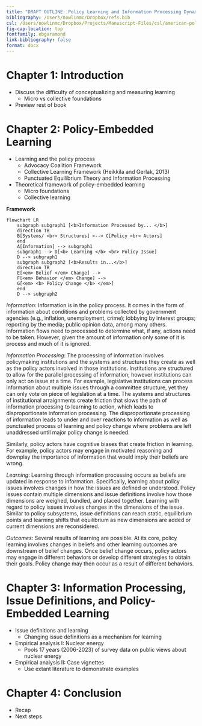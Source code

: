 ```yaml
---
title: "DRAFT OUTLINE: Policy Learning and Information Processing Dynamics"
bibliography: /Users/nowlinmc/Dropbox/refs.bib
csl: /Users/nowlinmc/Dropbox/Projects/Manuscript-Files/csl/american-political-science-association.csl
fig-cap-location: top
fontfamily: ebgaramond
link-bibliography: false
format: docx 
---
```


# Chapter 1: Introduction

* Discuss the difficulty of conceptualizing and measuring learning
  * Micro vs collective foundations
* Preview rest of book 

# Chapter 2: Policy-Embedded Learning

* Learning and the policy process
	* Advocacy Coalition Framework
	* Collective Learning Framework (Heikkila and Gerlak, 2013)
	* Punctuated Equilibrium Theory and Information Processing 

* Theoretical framework of policy-embedded learning 
	* Micro foundations
	* Collective learning 

**Framework** 

```mermaid
flowchart LR
    subgraph subgraph1 [<b>Information Processed by... </b>]
	direction TB
    B[Systems/ <br> Structures] <--> C[Policy <br> Actors]
    end
    A[Information] --> subgraph1
    subgraph1 --> D[<b> Learning </b> <br> Policy Issue]
    D --> subgraph1
    subgraph subgraph2 [<b>Results in...</b>]
    direction TB
    E[<em> Belief </em> Change] --> 
    F[<em> Behavior </em> Change] -->
    G[<em> <b> Policy Change </b> </em>]
    end
    D --> subgraph2
```

_Information_: Information is in the policy process. It comes in the form of information about conditions and problems collected by government agencies (e.g., inflation, unemployment, crime); lobbying by interest groups; reporting by the media; public opinion data, among many others. Information flows need to processed to determine what, if any, actions need to be taken. However, given the amount of information only some of it is process and much of it is ignored. 

_Information Processing_: The processing of information involves policymaking institutions and the systems and structures they create as well as the policy actors involved in those institutions. Institutions are structured to allow for the parallel processing of information; however institutions can only act on issue at a time. For example, legislative institutions can process information about multiple issues through a committee structure, yet they can only vote on piece of legislation at a time. The systems and structures of institutional arraignments create friction that slows the path of information processing to learning to action, which leads to disproportionate information processing. The disproportionate processing of information leads to under and over reactions to information as well as  punctuated process of learning and policy change where problems are left unaddressed until major policy change is needed.     

Similarly, policy actors have cognitive biases that create friction in learning. For example, policy actors may engage in motivated reasoning and downplay the importance of information that would imply their beliefs are wrong. 

_Learning_: Learning through information processing occurs as beliefs are updated in response to information. Specifically, learning about policy issues involves changes in how the issues are defined or understood. Policy issues contain multiple dimensions and issue definitions involve how those dimensions are weighed, bundled, and placed together. Learning with regard to policy issues involves changes in the dimensions of the issue. Similar to policy subsystems, issue definitions can reach static, equilibrium points and learning shifts that equilibrium as new dimensions are added or current dimensions are reconsidered. 

_Outcomes_: Several results of learning are possible. At its core, policy learning involves changes in beliefs and other learning outcomes are downstream of belief changes. Once belief change occurs, policy actors may engage in different behaviors or develop different strategies to obtain their goals. Policy change may then occur as a result of different behaviors.  

# Chapter 3: Information Processing, Issue Definitions, and Policy-Embedded Learning 

* Issue definitions and learning
	* Changing issue definitions as a mechanism for learning
* Empirical analysis I: Nuclear energy
	* Pools 17 years (2006-2023) of survey data on public views about nuclear energy
* Empirical analysis II: Case vignettes 
	* Use extant literature to demonstrate examples 

# Chapter 4: Conclusion 

* Recap 
* Next steps 